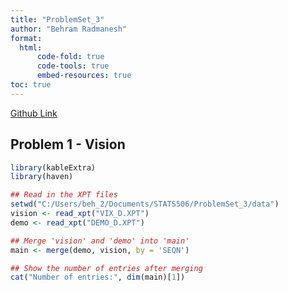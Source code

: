 ```yaml
---
title: "ProblemSet_3"
author: "Behram Radmanesh"
format: 
  html:
      code-fold: true
      code-tools: true
      embed-resources: true
toc: true
---
```


[Github Link](https://github.com/MediciPrime/STATS506/tree/main/ProblemSet_3)

## Problem 1 - Vision

```r
library(kableExtra)
library(haven)

## Read in the XPT files
setwd("C:/Users/beh_2/Documents/STATS506/ProblemSet_3/data")
vision <- read_xpt("VIX_D.XPT")
demo <- read_xpt("DEMO_D.XPT")

## Merge 'vision' and 'demo' into 'main'
main <- merge(demo, vision, by = 'SEQN')

## Show the number of entries after merging
cat("Number of entries:", dim(main)[1])




```
